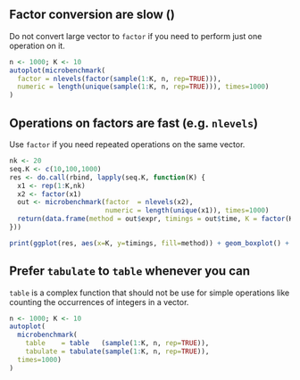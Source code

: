 ## Factor conversion are slow (\texttt{nlevels})

Do not convert large vector to `factor` if you need to perform just one operation on it.

```r
n <- 1000; K <- 10
autoplot(microbenchmark(
  factor = nlevels(factor(sample(1:K, n, rep=TRUE))),
  numeric = length(unique(sample(1:K, n, rep=TRUE))), times=1000)
)
```

## Operations on factors are fast (e.g. `nlevels`)

  Use  `factor` if  you need  repeated operations  on  the same vector.

```r
nk <- 20
seq.K <- c(10,100,1000)
res <- do.call(rbind, lapply(seq.K, function(K) {
  x1 <- rep(1:K,nk)
  x2 <- factor(x1)
  out <- microbenchmark(factor  = nlevels(x2),
                        numeric = length(unique(x1)), times=1000)
  return(data.frame(method = out$expr, timings = out$time, K = factor(K)))
}))
```

```r
print(ggplot(res, aes(x=K, y=timings, fill=method)) + geom_boxplot() + coord_trans(y="log10"))
```

## Prefer `tabulate` to  `table` whenever you can

`table`  is a  complex function  that should  not be  use for simple  operations
like counting  the occurrences  of integers  in a vector.

```r
n <- 1000; K <- 10
autoplot(
  microbenchmark(
    table    = table   (sample(1:K, n, rep=TRUE)),
    tabulate = tabulate(sample(1:K, n, rep=TRUE)),
  times=1000)
)
```
  